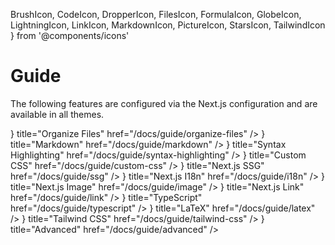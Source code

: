   BrushIcon,
  CodeIcon,
  DropperIcon,
  FilesIcon,
  FormulaIcon,
  GlobeIcon,
  LightningIcon,
  LinkIcon,
  MarkdownIcon,
  PictureIcon,
  StarsIcon,
  TailwindIcon
} from '@components/icons'

# Guide

The following features are configured via the Next.js configuration and are
available in all themes.

<Cards>
  <Card
    icon={<FilesIcon />}
    title="Organize Files"
    href="/docs/guide/organize-files"
  />
  <Card icon={<MarkdownIcon />} title="Markdown" href="/docs/guide/markdown" />
  <Card
    icon={<StarsIcon />}
    title="Syntax Highlighting"
    href="/docs/guide/syntax-highlighting"
  />
  <Card icon={<BrushIcon />} title="Custom CSS" href="/docs/guide/custom-css" />
  <Card icon={<LightningIcon />} title="Next.js SSG" href="/docs/guide/ssg" />
  <Card icon={<GlobeIcon />} title="Next.js I18n" href="/docs/guide/i18n" />
  <Card icon={<PictureIcon />} title="Next.js Image" href="/docs/guide/image" />
  <Card icon={<LinkIcon />} title="Next.js Link" href="/docs/guide/link" />
  <Card icon={<CodeIcon />} title="TypeScript" href="/docs/guide/typescript" />
  <Card icon={<FormulaIcon />} title="LaTeX" href="/docs/guide/latex" />
  <Card
    icon={<TailwindIcon className="h-6 w-6" />}
    title="Tailwind CSS"
    href="/docs/guide/tailwind-css"
  />
  <Card icon={<DropperIcon />} title="Advanced" href="/docs/guide/advanced" />
</Cards>
